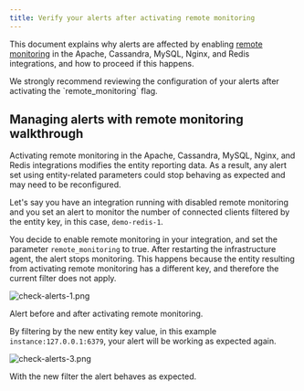 ```yaml
---
title: Verify your alerts after activating remote monitoring
---
```


This document explains why alerts are affected by enabling [remote monitoring](https://docs.newrelic.com/docs/remote-monitoring-host-legacy-integrations) in the Apache, Cassandra, MySQL, Nginx, and Redis integrations, and how to proceed if this happens.

<Callout variant="important">
  We strongly recommend reviewing the configuration of your alerts after activating the `remote_monitoring` flag.
</Callout>

## Managing alerts with remote monitoring walkthrough

Activating remote monitoring in the Apache, Cassandra, MySQL, Nginx, and Redis integrations modifies the entity reporting data. As a result, any alert set using entity-related parameters could stop behaving as expected and may need to be reconfigured.

Let's say you have an integration running with disabled remote monitoring and you set an alert to monitor the number of connected clients filtered by the entity key, in this case, `demo-redis-1`.

You decide to enable remote monitoring in your integration, and set the parameter `remote_monitoring` to true. After restarting the infrastructure agent, the alert stops monitoring. This happens because the entity resulting from activating remote monitoring has a different key, and therefore the current filter does not apply.

![check-alerts-1.png](./images/check-alerts-1.png "check alerts work after remote monitoring 1")

Alert before and after activating remote monitoring.

By filtering by the new entity key value, in this example `instance:127.0.0.1:6379`, your alert will be working as expected again.

![check-alerts-3.png](./images/check-alerts-3.png "check alerts work after remote monitoring 3")

With the new filter the alert behaves as expected.
